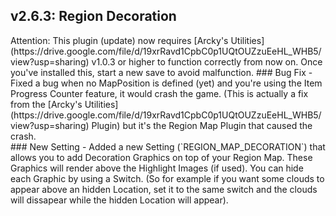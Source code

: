 ## v2.6.3: Region Decoration
<Callout type="attention" blend="light">
  Attention: This plugin (update) now requires [Arcky's Utilities](https://drive.google.com/file/d/19xrRavd1CpbC0p1UQtOUZzuEeHL_WHB5/view?usp=sharing) v1.0.3 or higher to function correctly from now on. Once you've installed this, start a new save to avoid malfunction.
</Callout>
### Bug Fix 
- Fixed a bug when no MapPosition is defined (yet) and you're using the Item Progress Counter feature, it would crash the game. (This is actually a fix from the [Arcky's Utilities](https://drive.google.com/file/d/19xrRavd1CpbC0p1UQtOUZzuEeHL_WHB5/view?usp=sharing) Plugin) but it's the Region Map Plugin that caused the crash.
<br/>
### New Setting 
- Added a new Setting (`REGION_MAP_DECORATION`) that allows you to add Decoration Graphics on top of your Region Map. These Graphics will render above the Highlight Images (if used). You can hide each Graphic by using a Switch. (So for example if you want some clouds to appear above an hidden Location, set it to the same switch and the clouds will dissapear while the hidden Location will appear).